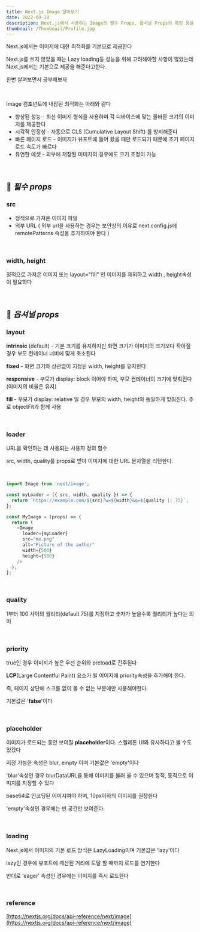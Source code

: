```yaml
---
title: Next.js Image 알아보기
date: 2022-09-18
description: Next.js에서 사용하는 Image의 필수 Props, 옵셔널 Props의 특징 등을 알아보자
thumbnail: /Thumbnail/Profile.jpg
---
```


Next.js에서는 이미지에 대한 최적화를 기본으로 제공한다

Next.js를 쓰지 않았을 때는 Lazy loading등 성능을 위해 고려해야할 사항이 많았는데 Next.js에서는 기본으로 제공을 해준다고한다.

한번 살펴보면서 공부해보자

<br />

Image 컴포넌트에 <span class='highlight'>내장된 최적화</span>는 아래와 같다

- 향상된 성능 - 최신 이미지 형식을 사용하며 각 디바이스에 맞는 올바른 크기의 이미지를 제공한다
- 시각적 안정성 - 자동으로 CLS (Cumulative Layout Shift) 를 방지해준다
- 빠른 페이지 로드 - 이미지가 뷰포트에 들어 왔을 때만 로드되기 때문에 초기 페이지 로드 속도가 빠르다
- 유연한 에셋 - 외부에 저장된 이미지의 경우에도 크기 조정이 가능

<br />

## 🙌 **_필수 props_**

### src

- 정적으로 가져온 이미지 파일
- 외부 URL ( 외부 url을 사용하는 경우는 보안상의 이유로 next.config.js에 remotePatterns 속성을 추가하여야 한다 )

<br />

### width, height

정적으로 가져온 이미지 또는 layout="fill" 인 이미지를 제외하고 width , height속성이 필요하다

<br />

## 🙌 **_옵셔널 props_**

### layout

**intrinsic** (default) - 기본 크기를 유지하지만 화면 크기가 이미지의 크기보다 작아질 경우 부모 컨테이너 너비에 맞게 축소된다

**fixed** - 화면 크기와 상관없이 지정된 width, height를 유지한다

**responsive** - 부모가 display: block 이어야 하며, 부모 컨테이너의 크기에 맞춰진다 (이미지의 비율은 유지)

**fill** - 부모가 display: relative 일 경우 부모의 width, height와 동일하게 맞춰진다. 주로 objectFit과 함께 사용

<br />

### loader

URL을 확인하는 데 사용되는 사용자 정의 함수

src, width, quality를 props로 받아 이미지에 대한 URL 문자열을 리턴한다.

<br />

```typescript
import Image from 'next/image';

const myLoader = ({ src, width, quality }) => {
  return `https://example.com/${src}?w=${width}&q=${quality || 75}`;
};

const MyImage = (props) => {
  return (
    <Image
      loader={myLoader}
      src="me.png"
      alt="Picture of the author"
      width={500}
      height={500}
    />
  );
};
```

<br />

### quality

1부터 100 사이의 퀄리티(default 75)를 지정하고 숫자가 높을수록 퀄리티가 높다는 의미

<br />

### priority

true인 경우 이미지가 높은 우선 순위와 preload로 간주된다

**LCP**(Large Contentful Paint) 요소가 될 이미지에 priority속성을 추가해야 한다.

즉, 페이지 상단에 스크롤 없이 볼 수 없는 부분에만 사용해야한다.

기본값은 '**false**'이다

<br />

### placeholder

이미지가 로드되는 동안 보여질 **placeholder**이다. 스켈레톤 UI와 유사하다고 볼 수도 있겠다

지정 가능한 속성은 blur, empty 이며 기본값은 'empty'이다

'blur'속성인 경우 blurDataURL을 통해 이미지를 불러 올 수 있으며 정적, 동적으로 이미지를 지정할 수 있다

base64로 인코딩된 이미지여야 하며, 10px이하의 이미지를 권장한다

'empty'속성인 경우에는 빈 공간만 보여준다.

<br />

### loading

Next.js에서 이미지의 기본 로드 방식은 LazyLoading이며 기본값은 ‘lazy’이다

lazy인 경우에 뷰포트에 계산된 거리에 도달 할 때까지 로드를 연기한다

반대로 ‘eager’ 속성인 경우에는 이미지를 즉시 로드한다

<br />

### reference

[https://nextjs.org/docs/api-reference/next/image](https://nextjs.org/docs/api-reference/next/image)
